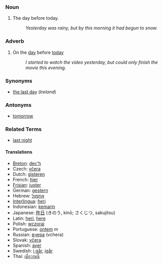 ===Noun===
#The day before today. 
#:''Yesterday was rainy, but by this morning it had begun to snow.'' 

===Adverb===

#On the [[day]] before [[today]]
#:''I started to watch the video yesterday, but could only finish the movie this evening.''

===Synonyms===
*[[the last day]] (''Ireland'')

===Antonyms===
*[[tomorrow]]

===Related Terms===
*[[last night]]

====Translations====
*[[Breton]]: [[dec'h]]
*Czech: [[včera]]
*Dutch: [[gisteren]]
*French: [[hier]]
*[[Frisian]]: [[juster]]
*German: [[gestern]]
*Hebrew: [[אתמול]]
*[[Interlingua]]: [[heri]]
*Indonesian: [[kemarin]]
*Japanese: [[昨日]] (きのう, kinō; さくじつ, sakujitsu)
*Latin: [[heri]], [[here]]
*Polish: [[wczoraj]]
*Portuguese: [[ontem]] ''m''
*Russian: [[вчeрa]] (vchera)
*Slovak: [[včera]]
*Spanish: [[ayer]]
*Swedish: [[i går]], [[igår]]
*Thai: [[เมื่อวานนี้]]